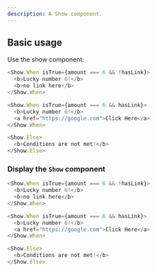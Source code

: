 ```yaml
---
description: A Show component.
---
```



## Basic usage

Use the show component:

```js
<Show.When isTrue={amount === 6 && !hasLink}>
  <b>Lucky number 6!</b>
  <b>no link here</b>
</Show.When>

<Show.When isTrue={amount === 6 && hasLink}>
  <b>Lucky number 6!</b>
  <a href="https://google.com">Click Here</a>
</Show.When>

<Show.Else>
  <b>Conditions are not met!</b>
</Show.Else>
```

### Display the `Show` component

```js live
<Show.When isTrue={amount === 6 && !hasLink}>
  <b>Lucky number 6!</b>
  <b>no link here</b>
</Show.When>

<Show.When isTrue={amount === 6 && hasLink}>
  <b>Lucky number 6!</b>
  <a href="https://google.com">Click Here</a>
</Show.When>

<Show.Else>
  <b>Conditions are not met!</b>
</Show.Else>
```
